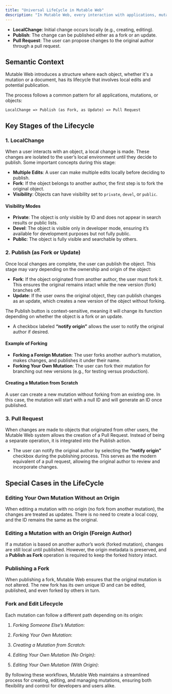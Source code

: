 ```yaml
---
title: "Universal LifeCycle in Mutable Web"
description: "In Mutable Web, every interaction with applications, mutations, and objects follows a consistent workflow, which can be broken down into the following key stages:"
---
```


* **LocalChange**: Initial change occurs locally (e.g., creating, editing).
* **Publish**: The change can be published either as a fork or an update.
* **Pull Request**: The user can propose changes to the original author through a pull request.

## Semantic Context[​](#semantic-context "Direct link to Semantic Context")

Mutable Web introduces a structure where each object, whether it's a mutation or a document, has its lifecycle that involves local edits and potential publication.

The process follows a common pattern for all applications, mutations, or objects:

```
LocalChange => Publish (as Fork, as Update) => Pull Request
```

## Key Stages of the Lifecycle[​](#key-stages-of-the-lifecycle "Direct link to Key Stages of the Lifecycle")

### 1. LocalChange[​](#1-localchange "Direct link to 1. LocalChange")

When a user interacts with an object, a local change is made. These changes are isolated to the user’s local environment until they decide to publish. Some important concepts during this stage:

* **Multiple Edits**: A user can make multiple edits locally before deciding to publish.
* **Fork**: If the object belongs to another author, the first step is to fork the original object.
* **Visibility**: Objects can have visibility set to `private`, `devel`, or `public`.

#### Visibility Modes[​](#visibility-modes "Direct link to Visibility Modes")

* **Private**: The object is only visible by ID and does not appear in search results or public lists.
* **Devel**: The object is visible only in developer mode, ensuring it’s available for development purposes but not fully public.
* **Public**: The object is fully visible and searchable by others.

### 2. Publish (as Fork or Update)[​](#2-publish-as-fork-or-update "Direct link to 2. Publish (as Fork or Update)")

Once local changes are complete, the user can publish the object. This stage may vary depending on the ownership and origin of the object:

* **Fork**: If the object originated from another author, the user must fork it. This ensures the original remains intact while the new version (fork) branches off.
* **Update**: If the user owns the original object, they can publish changes as an update, which creates a new version of the object without forking.

The Publish button is context-sensitive, meaning it will change its function depending on whether the object is a fork or an update.

* A checkbox labeled **“notify origin”** allows the user to notify the original author if desired.

#### Example of Forking[​](#example-of-forking "Direct link to Example of Forking")

* **Forking a Foreign Mutation**: The user forks another author’s mutation, makes changes, and publishes it under their name.
* **Forking Your Own Mutation**: The user can fork their mutation for branching out new versions (e.g., for testing versus production).

#### Creating a Mutation from Scratch[​](#creating-a-mutation-from-scratch "Direct link to Creating a Mutation from Scratch")

A user can create a new mutation without forking from an existing one. In this case, the mutation will start with a null ID and will generate an ID once published.

### 3. Pull Request[​](#3-pull-request "Direct link to 3. Pull Request")

When changes are made to objects that originated from other users, the Mutable Web system allows the creation of a Pull Request. Instead of being a separate operation, it is integrated into the Publish action.

* The user can notify the original author by selecting the **“notify origin”** checkbox during the publishing process. This serves as the modern equivalent of a pull request, allowing the original author to review and incorporate changes.

## Special Cases in the LifeCycle[​](#special-cases-in-the-lifecycle "Direct link to Special Cases in the LifeCycle")

### Editing Your Own Mutation Without an Origin[​](#editing-your-own-mutation-without-an-origin "Direct link to Editing Your Own Mutation Without an Origin")

When editing a mutation with no origin (no fork from another mutation), the changes are treated as updates. There is no need to create a local copy, and the ID remains the same as the original.

### Editing a Mutation with an Origin (Foreign Author)[​](#editing-a-mutation-with-an-origin-foreign-author "Direct link to Editing a Mutation with an Origin (Foreign Author)")

If a mutation is based on another author’s work (forked mutation), changes are still local until published. However, the origin metadata is preserved, and a **Publish as Fork** operation is required to keep the forked history intact.

### Publishing a Fork[​](#publishing-a-fork "Direct link to Publishing a Fork")

When publishing a fork, Mutable Web ensures that the original mutation is not altered. The new fork has its own unique ID and can be edited, published, and even forked by others in turn.

### Fork and Edit Lifecycle[​](#fork-and-edit-lifecycle "Direct link to Fork and Edit Lifecycle")

Each mutation can follow a different path depending on its origin:

1. *Forking Someone Else’s Mutation*:

2. *Forking Your Own Mutation*:

3. *Creating a Mutation from Scratch*:

4. *Editing Your Own Mutation (No Origin)*:

5. *Editing Your Own Mutation (With Origin)*:

By following these workflows, Mutable Web maintains a streamlined process for creating, editing, and managing mutations, ensuring both flexibility and control for developers and users alike.
